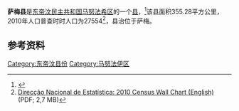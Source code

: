 '''萨梅县'''是[[东帝汶民主共和国|东帝汶民主共和国]][[马努法希区|马努法希区]]的一个[[县_(东帝汶)|县]]，<ref>{{Cite web |url=http://statoids.com/ytl.html |title=存档副本 |accessdate=2015-09-17 |archive-date=2015-09-24 |archive-url=https://web.archive.org/web/20150924122734/http://www.statoids.com/ytl.html |dead-url=no }}</ref>该县面积355.28平方公里，2010年人口普查时时人口为27554<ref name="Wall">[http://dne.mof.gov.tl/published/2010%20and%202011%20Publications/Wall%20Chart%20English/Wall%20Chart%20English%209%20June%202011.pdf Direcção Nacional de Estatística: 2010 Census Wall Chart (English)] {{webarchive|url=https://web.archive.org/web/20110812113436/http://dne.mof.gov.tl/published/2010%20and%202011%20Publications/Wall%20Chart%20English/Wall%20Chart%20English%209%20June%202011.pdf |date=2011-08-12 }} (PDF; 2,7 MB)</ref>，县治位于萨梅。

==参考资料==
{{reflist}}

[[Category:东帝汶县份|Category:东帝汶县份]]
[[Category:马努法伊区|Category:马努法伊区]]


{{EastTimor-geo-stub}}